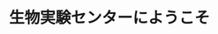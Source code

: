 ﻿---
title: "生物実験センターにようこそ"
category: "生命理工学院"
vol: "39"
interviewee: "萩原 啓実 "
url: ""
tags: []
pdf: "39-3.pdf"
facephoto: ""
career: ""
preface: "血圧を調整するホルモンと骨形成との関連、動脈硬化におけるカルシウム沈着のメカニズム等広範囲に研究を展開し、現代病対策の基礎を作る。"
---
